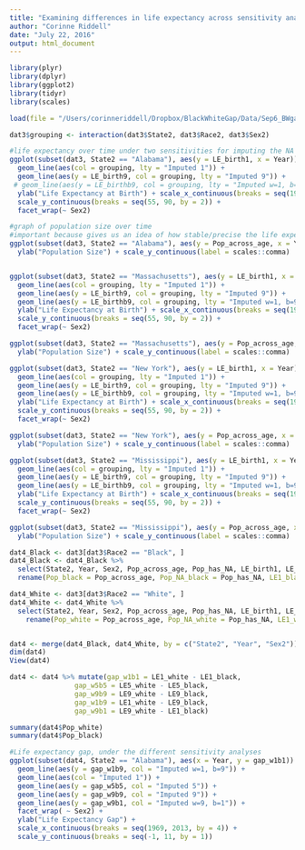```yaml
---
title: "Examining differences in life expectancy across sensitivity analyses"
author: "Corinne Riddell"
date: "July 22, 2016"
output: html_document
---
```


```r
library(plyr)
library(dplyr)
library(ggplot2)
library(tidyr)
library(scales)
```

```r
load(file = "/Users/corinneriddell/Dropbox/BlackWhiteGap/Data/Sep6_BWgap.Rdata")
```

```r
dat3$grouping <- interaction(dat3$State2, dat3$Race2, dat3$Sex2)

#life expectancy over time under two sensitivities for imputing the NA death counts
ggplot(subset(dat3, State2 == "Alabama"), aes(y = LE_birth1, x = Year)) + 
  geom_line(aes(col = grouping, lty = "Imputed 1")) +
  geom_line(aes(y = LE_birth9, col = grouping, lty = "Imputed 9")) +
 # geom_line(aes(y = LE_birthb9, col = grouping, lty = "Imputed w=1, b=9")) +  
  ylab("Life Expectancy at Birth") + scale_x_continuous(breaks = seq(1969, 2013, by = 4)) +
  scale_y_continuous(breaks = seq(55, 90, by = 2)) +
  facet_wrap(~ Sex2)

#graph of population size over time 
#important because gives us an idea of how stable/precise the life expectancy calculation are 
ggplot(subset(dat3, State2 == "Alabama"), aes(y = Pop_across_age, x = Year)) + geom_line(aes(col = grouping)) +
  ylab("Population Size") + scale_y_continuous(label = scales::comma)


ggplot(subset(dat3, State2 == "Massachusetts"), aes(y = LE_birth1, x = Year)) + 
  geom_line(aes(col = grouping, lty = "Imputed 1")) +
  geom_line(aes(y = LE_birth9, col = grouping, lty = "Imputed 9")) +
  geom_line(aes(y = LE_birthb9, col = grouping, lty = "Imputed w=1, b=9")) +  
  ylab("Life Expectancy at Birth") + scale_x_continuous(breaks = seq(1969, 2013, by = 4)) +
  scale_y_continuous(breaks = seq(55, 90, by = 2)) +
  facet_wrap(~ Sex2)

ggplot(subset(dat3, State2 == "Massachusetts"), aes(y = Pop_across_age, x = Year)) + geom_line(aes(col = grouping)) +
  ylab("Population Size") + scale_y_continuous(label = scales::comma)

ggplot(subset(dat3, State2 == "New York"), aes(y = LE_birth1, x = Year)) + 
  geom_line(aes(col = grouping, lty = "Imputed 1")) +
  geom_line(aes(y = LE_birth9, col = grouping, lty = "Imputed 9")) +
  geom_line(aes(y = LE_birthb9, col = grouping, lty = "Imputed w=1, b=9")) +  
  ylab("Life Expectancy at Birth") + scale_x_continuous(breaks = seq(1969, 2013, by = 4)) +
  scale_y_continuous(breaks = seq(55, 90, by = 2)) +
  facet_wrap(~ Sex2)

ggplot(subset(dat3, State2 == "New York"), aes(y = Pop_across_age, x = Year)) + geom_line(aes(col = grouping)) +
  ylab("Population Size") + scale_y_continuous(label = scales::comma)

ggplot(subset(dat3, State2 == "Mississippi"), aes(y = LE_birth1, x = Year)) + 
  geom_line(aes(col = grouping, lty = "Imputed 1")) +
  geom_line(aes(y = LE_birth9, col = grouping, lty = "Imputed 9")) +
  geom_line(aes(y = LE_birthb9, col = grouping, lty = "Imputed w=1, b=9")) +  
  ylab("Life Expectancy at Birth") + scale_x_continuous(breaks = seq(1969, 2013, by = 4)) +
  scale_y_continuous(breaks = seq(55, 90, by = 2)) +
  facet_wrap(~ Sex2)

ggplot(subset(dat3, State2 == "Mississippi"), aes(y = Pop_across_age, x = Year)) + geom_line(aes(col = grouping)) +
  ylab("Population Size") + scale_y_continuous(label = scales::comma)
```

```r
dat4_Black <- dat3[dat3$Race2 == "Black", ]
dat4_Black <- dat4_Black %>% 
  select(State2, Year, Sex2, Pop_across_age, Pop_has_NA, LE_birth1, LE_birth5, LE_birth9) %>%
  rename(Pop_black = Pop_across_age, Pop_NA_black = Pop_has_NA, LE1_black = LE_birth1, LE5_black = LE_birth5, LE9_black = LE_birth9)

dat4_White <- dat3[dat3$Race2 == "White", ]
dat4_White <- dat4_White %>% 
  select(State2, Year, Sex2, Pop_across_age, Pop_has_NA, LE_birth1, LE_birth5, LE_birth9) %>%
    rename(Pop_white = Pop_across_age, Pop_NA_white = Pop_has_NA, LE1_white = LE_birth1, LE5_white = LE_birth5, LE9_white = LE_birth9)


dat4 <- merge(dat4_Black, dat4_White, by = c("State2", "Year", "Sex2"))
dim(dat4)
View(dat4)

dat4 <- dat4 %>% mutate(gap_w1b1 = LE1_white - LE1_black, 
                gap_w5b5 = LE5_white - LE5_black,
                gap_w9b9 = LE9_white - LE9_black,
                gap_w1b9 = LE1_white - LE9_black,
                gap_w9b1 = LE9_white - LE1_black)

summary(dat4$Pop_white)
summary(dat4$Pop_black)

#Life expectancy gap, under the different sensitivity analyses
ggplot(subset(dat4, State2 == "Alabama"), aes(x = Year, y = gap_w1b1)) + 
  geom_line(aes(y = gap_w1b9, col = "Imputed w=1, b=9")) +   
  geom_line(aes(col = "Imputed 1")) + 
  geom_line(aes(y = gap_w5b5, col = "Imputed 5")) +
  geom_line(aes(y = gap_w9b9, col = "Imputed 9")) +
  geom_line(aes(y = gap_w9b1, col = "Imputed w=9, b=1")) +
  facet_wrap( ~ Sex2) +
  ylab("Life Expectancy Gap") + 
  scale_x_continuous(breaks = seq(1969, 2013, by = 4)) +
  scale_y_continuous(breaks = seq(-1, 11, by = 1))
```

